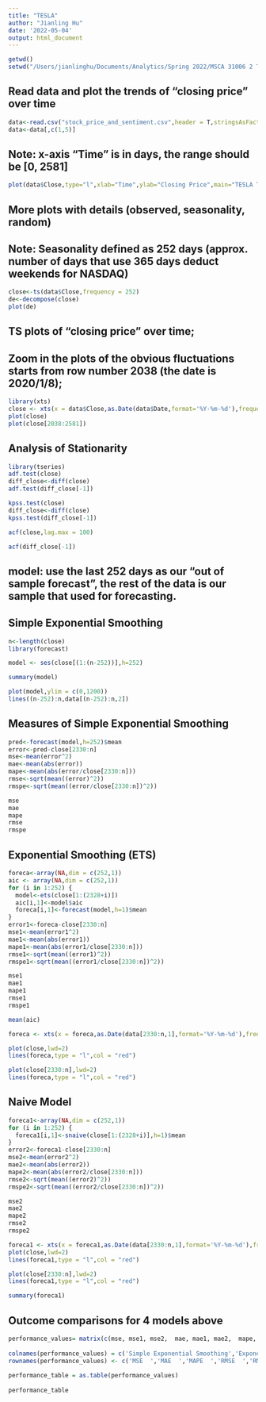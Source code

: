 ```yaml
---
title: "TESLA"
author: "Jianling Hu"
date: '2022-05-04'
output: html_document
---
```


```r
getwd() 
setwd("/Users/jianlinghu/Documents/Analytics/Spring 2022/MSCA 31006 2 Time Series Analysis and Forecasting/group work")
```

## Read data and plot the trends of "closing price" over time

```r
data<-read.csv("stock_price_and_sentiment.csv",header = T,stringsAsFactors = F)
data<-data[,c(1,5)]
```

## Note: x-axis "Time" is in days, the range should be [0, 2581]

```r
plot(data$Close,type="l",xlab="Time",ylab="Closing Price",main="TESLA TS")
```

## More plots with details (observed, seasonality, random)

## Note: Seasonality defined as 252 days (approx. number of days that use 365 days deduct weekends for NASDAQ)


```r
close<-ts(data$Close,frequency = 252)
de<-decompose(close)
plot(de)
```


## TS plots of "closing price" over time; 

## Zoom in the plots of the obvious fluctuations starts from row number 2038 (the date is 2020/1/8);

```r
library(xts)
close <- xts(x = data$Close,as.Date(data$Date,format='%Y-%m-%d'),frequency = 252)
plot(close)
plot(close[2038:2581])
```
## Analysis of Stationarity

```r
library(tseries)
adf.test(close)
diff_close<-diff(close)
adf.test(diff_close[-1])
```

```r
kpss.test(close)
diff_close<-diff(close)
kpss.test(diff_close[-1])
```




```r
acf(close,lag.max = 100)
```


```r
acf(diff_close[-1])
```



## model: use the last 252 days as our "out of sample forecast", the rest of the data is our sample that used for forecasting. 

## Simple Exponential Smoothing

```r
n<-length(close)
library(forecast)

model <- ses(close[(1:(n-252))],h=252)

summary(model)
```

```r
plot(model,ylim = c(0,1200))
lines((n-252):n,data[(n-252):n,2])
```


## Measures of Simple Exponential Smoothing

```r
pred<-forecast(model,h=252)$mean 
error<-pred-close[2330:n]
mse<-mean(error^2)
mae<-mean(abs(error))
mape<-mean(abs(error/close[2330:n]))
rmse<-sqrt(mean((error)^2))
rmspe<-sqrt(mean((error/close[2330:n])^2))

mse
mae
mape
rmse
rmspe
```



## Exponential Smoothing (ETS)

```r
foreca<-array(NA,dim = c(252,1))
aic <- array(NA,dim = c(252,1))
for (i in 1:252) {
  model<-ets(close[1:(2328+i)])
  aic[i,1]<-model$aic
  foreca[i,1]<-forecast(model,h=1)$mean
}
error1<-foreca-close[2330:n]
mse1<-mean(error1^2)
mae1<-mean(abs(error1))
mape1<-mean(abs(error1/close[2330:n]))
rmse1<-sqrt(mean((error1)^2))
rmspe1<-sqrt(mean((error1/close[2330:n])^2))

mse1
mae1
mape1
rmse1
rmspe1
```

```r
mean(aic)
```

```r
foreca <- xts(x = foreca,as.Date(data[2330:n,1],format='%Y-%m-%d'),frequency = 252)

plot(close,lwd=2)
lines(foreca,type = "l",col = "red")

plot(close[2330:n],lwd=2)
lines(foreca,type = "l",col = "red")
```


##  Naive Model

```r
foreca1<-array(NA,dim = c(252,1))
for (i in 1:252) {
  foreca1[i,1]<-snaive(close[1:(2328+i)],h=1)$mean
}
error2<-foreca1-close[2330:n]
mse2<-mean(error2^2)
mae2<-mean(abs(error2))
mape2<-mean(abs(error2/close[2330:n]))
rmse2<-sqrt(mean((error2)^2))
rmspe2<-sqrt(mean((error2/close[2330:n])^2))

mse2
mae2
mape2
rmse2
rmspe2
```

```r
foreca1 <- xts(x = foreca1,as.Date(data[2330:n,1],format='%Y-%m-%d'),frequency = 252)
plot(close,lwd=2)
lines(foreca1,type = "l",col = "red")

plot(close[2330:n],lwd=2)
lines(foreca1,type = "l",col = "red")
```
```r
summary(foreca1)
```


## Outcome comparisons for 4 models above

```r
performance_values= matrix(c(mse, mse1, mse2,  mae, mae1, mae2,  mape, mape1, mape2,  rmse, rmse1, rmse2, rmspe, rmspe1, rmspe2), ncol=3, byrow=TRUE)
 
colnames(performance_values) = c('Simple Exponential Smoothing','Exponential Smoothing','    Naive Model')
rownames(performance_values) <- c('MSE  ','MAE  ','MAPE  ','RMSE  ','RMSPE')
 
performance_table = as.table(performance_values)
 
performance_table


```

